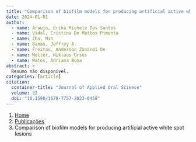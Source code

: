 ```yaml
---
title: "Comparison of biofilm models for producing artificial active white spot lesions"
date: 2024-01-01
author:
  - name: Araujo, Erika Michele Dos Santos
  - name: Vidal, Cristina De Mattos Pimenta
  - name: Zhu, Min
  - name: Banas, Jeffrey A.
  - name: Freitas, Anderson Zanardi De
  - name: Wetter, Niklaus Ursus
  - name: Matos, Adriana Bona
abstract: > 
  Resumo não disponível.
categories: [article]
citation: 
  container-title: "Journal of Applied Oral Science"
  volume: 32
  doi: "10.1590/1678-7757-2023-0458"
---
```


```{=html}
<nav aria-label="breadcrumb">
  <ol class="breadcrumb">
    <li class="breadcrumb-item"><a href="../../index.html">Home</a></li>
    <li class="breadcrumb-item"><a href="../index.html">Publicações</a></li>
    <li class="breadcrumb-item active" aria-current="page">Comparison of biofilm models for producing artificial active white spot lesions</li>
  </ol>
</nav>
```
